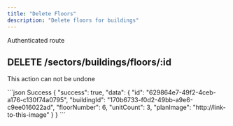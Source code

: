 ```yaml
---
title: "Delete Floors"
description: "Delete floors for buildings"
---
```


<Info>Authenticated route</Info>
## DELETE /sectors/buildings/floors/:id

<Danger>This action can not be undone</Danger>

<ResponseExample>
```json Success
{
    "success": true,
    "data": {
        "id": "629864e7-49f2-4ceb-a176-c130f74a0795",
        "buildingId": "170b6733-f0d2-49bb-a9e6-c9ee016022ad",
        "floorNumber": 6,
        "unitCount": 3,
        "planImage": "http://link-to-this-image"
    }
}
```
</ResponseExample>
